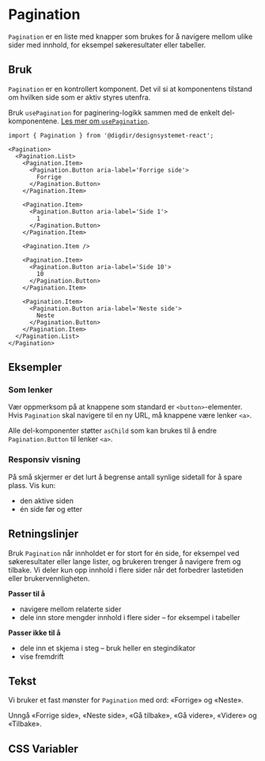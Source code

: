 
<Meta of={PaginationStories} />

# Pagination

`Pagination` er en liste med knapper som brukes for å navigere mellom ulike sider med innhold, for eksempel søkeresultater eller tabeller.

<Primary />
<Controls of={PaginationStories.Preview} />

## Bruk

`Pagination` er en kontrollert komponent. Det vil si at komponentens tilstand om hvilken side som er aktiv styres utenfra.

Bruk `usePagination` for paginering-logikk sammen med de enkelt del-komponentene.
[Les mer om `usePagination`](/docs/utilities-usepagination--docs).

```tsx
import { Pagination } from '@digdir/designsystemet-react';

<Pagination>
  <Pagination.List>
    <Pagination.Item>
      <Pagination.Button aria-label='Forrige side'>
        Forrige
      </Pagination.Button>
    </Pagination.Item>

    <Pagination.Item>
      <Pagination.Button aria-label='Side 1'>
        1
      </Pagination.Button>
    </Pagination.Item>

    <Pagination.Item />

    <Pagination.Item>
      <Pagination.Button aria-label='Side 10'>
        10
      </Pagination.Button>
    </Pagination.Item>

    <Pagination.Item>
      <Pagination.Button aria-label='Neste side'>
        Neste
      </Pagination.Button>
    </Pagination.Item>
  </Pagination.List>
</Pagination>
```
## Eksempler

### Som lenker
Vær oppmerksom på at knappene som standard er `<button>`-elementer. Hvis `Pagination` skal navigere til en ny URL, må knappene være lenker `<a>`. 

Alle del-komponenter støtter `asChild` som kan brukes til å endre `Pagination.Button` til lenker `<a>`.

<Canvas of={PaginationStories.WithAnchor} />

### Responsiv visning
På små skjermer er det lurt å begrense antall synlige sidetall for å spare plass. Vis kun:
- den aktive siden
- én side før og etter

<Canvas of={PaginationStories.Mobile} />

## Retningslinjer
Bruk `Pagination` når innholdet er for stort for én side, for eksempel ved søkeresultater eller lange lister, og brukeren trenger å navigere frem og tilbake. Vi deler kun opp innhold i flere sider når det forbedrer lastetiden eller brukervennligheten. 

**Passer til å**
- navigere mellom relaterte sider
- dele inn store mengder innhold i flere sider – for eksempel i tabeller

**Passer ikke til å**
- dele inn et skjema i steg – bruk heller en stegindikator
- vise fremdrift

## Tekst
Vi bruker et fast mønster for `Pagination` med ord: «Forrige» og «Neste». 

Unngå «Forrige side», «Neste side», «Gå tilbake», «Gå videre», «Videre» og «Tilbake».


## CSS Variabler

<CssVariables css={css} />
